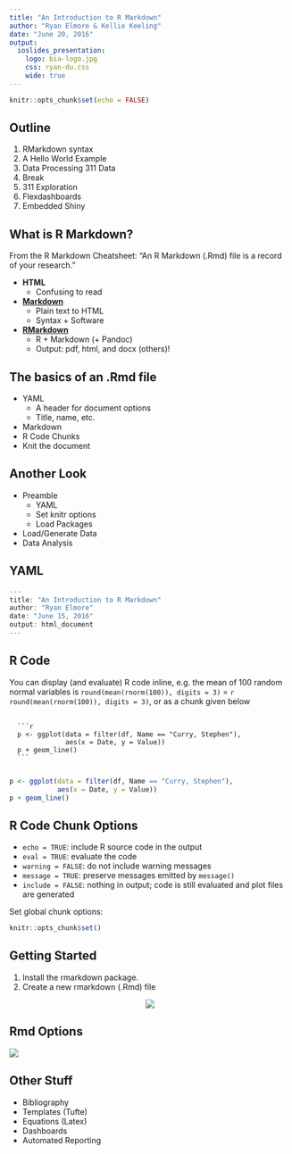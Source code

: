 ```yaml
---
title: "An Introduction to R Markdown"
author: "Ryan Elmore & Kellie Keeling"
date: "June 20, 2016"
output: 
  ioslides_presentation:
    logo: bia-logo.jpg
    css: ryan-du.css
    wide: true
---
```


```r
knitr::opts_chunk$set(echo = FALSE)
```

## Outline

1. RMarkdown syntax
2. A Hello World Example
3. Data Processing 311 Data
4. Break
5. 311 Exploration
6. Flexdashboards
7. Embedded Shiny

## What is R Markdown?

From the R Markdown Cheatsheet: "An R Markdown (.Rmd) file is a record of your research."

* <b> HTML </b>
    + Confusing to read
* <b> [Markdown](https://daringfireball.net/projects/markdown/)</b>
    + Plain text to HTML 
    + Syntax + Software
* <b> [RMarkdown](http://rmarkdown.rstudio.com)</b>
    + R + Markdown (+ Pandoc)
    + Output: pdf, html, and docx (others)!

## The basics of an .Rmd file

* YAML
    + A header for document options
    + Title, name, etc.
* Markdown
* R Code Chunks
* Knit the document

## Another Look

* Preamble
    + YAML
    + Set knitr options
    + Load Packages
* Load/Generate Data
* Data Analysis

## YAML {.flexbox .vcenter}

```r
---
title: "An Introduction to R Markdown"
author: "Ryan Elmore"
date: "June 15, 2016"
output: html_document
---
```

## R Code 

You can display (and evaluate) R code inline, e.g. the mean of 100 random normal variables is `round(mean(rnorm(100)), digits = 3)` = `r round(mean(rnorm(100)), digits = 3)`, or as a chunk given below

<pre>
  <code>
  ```r
  p <- ggplot(data = filter(df, Name == "Curry, Stephen"),
              aes(x = Date, y = Value))
  p + geom_line()
  ```
  </code>
</pre>

```r
p <- ggplot(data = filter(df, Name == "Curry, Stephen"),
            aes(x = Date, y = Value))
p + geom_line()
```

## R Code Chunk Options

* `echo = TRUE`: include R source code in the output 
* `eval = TRUE`: evaluate the code
* `warning = FALSE`: do not include warning messages 
* `message = TRUE`: preserve messages emitted by `message()`
* `include = FALSE`: nothing in output; code is still evaluated and plot files are generated

Set global chunk options:

```r
knitr::opts_chunk$set()
```

## Getting Started 

1. Install the rmarkdown package.
2. Create a new rmarkdown (.Rmd) file 

<center>
![](../fig/new-rmd.png)
</center>

## Rmd Options {.flexbox .vcenter}

![](../fig/popup.png)

## Other Stuff

* Bibliography
* Templates (Tufte)
* Equations (Latex)
* Dashboards
* Automated Reporting

